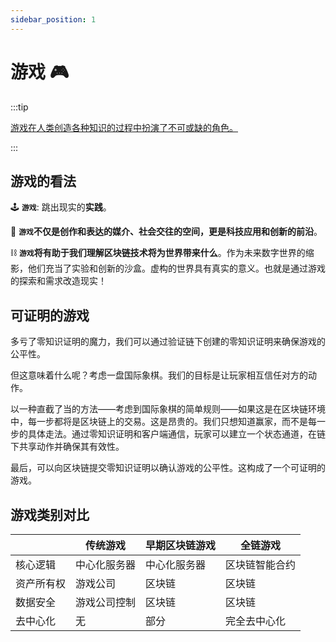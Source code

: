 ```yaml
---
sidebar_position: 1
---
```


# 游戏 🎮

:::tip

<u>游戏在人类创造各种知识的过程中扮演了不可或缺的角色。</u>

:::

## 游戏的看法

🕹️ **`游戏`**: 跳出现实的**实践**。

🎲 **`游戏`**不仅是创作和表达的媒介、社会交往的空间，更是**科技应用和创新的前沿**。

⛓️ **`游戏`**将有助于我们理解**区块链技术将为世界带来什么**。作为未来数字世界的缩影，他们充当了实验和创新的沙盒。虚构的世界具有真实的意义。也就是通过游戏的探索和需求改造现实！

## 可证明的游戏

多亏了零知识证明的魔力，我们可以通过验证链下创建的零知识证明来确保游戏的公平性。

但这意味着什么呢？考虑一盘国际象棋。我们的目标是让玩家相互信任对方的动作。

以一种直截了当的方法——考虑到国际象棋的简单规则——如果这是在区块链环境中，每一步都将是区块链上的交易。这是昂贵的。我们只想知道赢家，而不是每一步的具体走法。通过零知识证明和客户端通信，玩家可以建立一个状态通道，在链下共享动作并确保其有效性。

最后，可以向区块链提交零知识证明以确认游戏的公平性。这构成了一个可证明的游戏。

## 游戏类别对比

|           | 传统游戏 | 早期区块链游戏 | 全链游戏 |
| ----------|---------|--------------|---------|
| 核心逻辑   | 中心化服务器 | 中心化服务器 | 区块链智能合约 |
| 资产所有权 | 游戏公司    | 区块链 | 区块链 |
| 数据安全   | 游戏公司控制 | 区块链 | 区块链 |
| 去中心化   | 无   | 部分 | 完全去中心化 |
